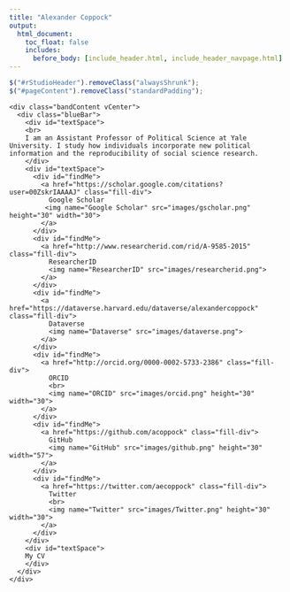 ```yaml
---
title: "Alexander Coppock"
output:
  html_document:
    toc_float: false
    includes:
      before_body: [include_header.html, include_header_navpage.html]
---
```



```js
$("#rStudioHeader").removeClass("alwaysShrunk");
$("#pageContent").removeClass("standardPadding");
```


<!--html_preserve-->

<div id="homeContent">
  <div class="band full blue first rightText">
    <div class="bandContent vCenter">
      <div class="blueBar">
        <div id="textSpace">
        <br>
        I am an Assistant Professor of Political Science at Yale University. I study how individuals incorporate new political information and the reproducibility of social science research.
        </div>
        <div id="textSpace">
          <div id="findMe">
            <a href="https://scholar.google.com/citations?user=00ZskrIAAAAJ" class="fill-div">
              Google Scholar
             <img name="Google Scholar" src="images/gscholar.png" height="30" width="30">
            </a>
          </div>
          <div id="findMe">
            <a href="http://www.researcherid.com/rid/A-9585-2015" class="fill-div">          
              ResearcherID
              <img name="ResearcherID" src="images/researcherid.png">
            </a>
          </div>
          <div id="findMe">
            <a href="https://dataverse.harvard.edu/dataverse/alexandercoppock" class="fill-div">          
              Dataverse
              <img name="Dataverse" src="images/dataverse.png">
            </a>
          </div>
          <div id="findMe">
            <a href="http://orcid.org/0000-0002-5733-2386" class="fill-div">          
              ORCID
              <br>
              <img name="ORCID" src="images/orcid.png" height="30" width="30">
            </a>
          </div>
          <div id="findMe">
            <a href="https://github.com/acoppock" class="fill-div">    
              GitHub
              <img name="GitHub" src="images/github.png" height="30" width="57">
            </a>
          </div>
          <div id="findMe">
            <a href="https://twitter.com/aecoppock" class="fill-div"> 
              Twitter
              <br>
              <img name="Twitter" src="images/Twitter.png" height="30" width="30">
            </a>
          </div>
        </div>
        <div id="textSpace">
        My CV
        </div>
      </div>
    </div>
    
  </div>
</div>

<!--/html_preserve-->

<!--
<img class="imageOne" src="images/bad_headshot.jpg"/>
-->

